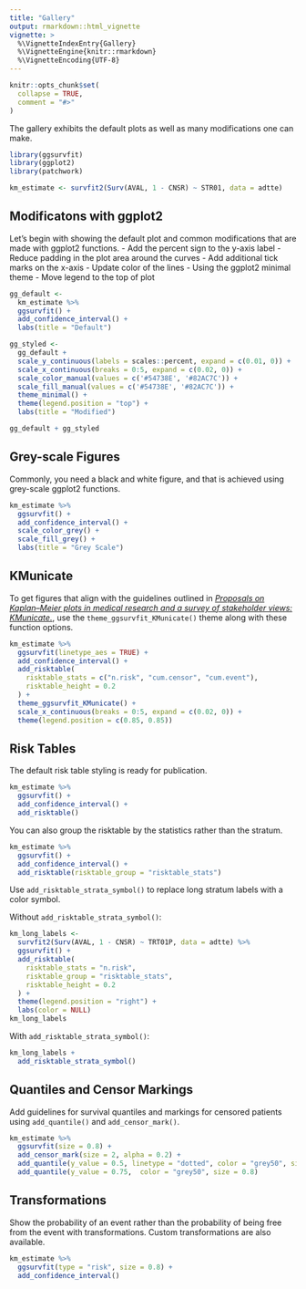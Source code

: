 ```yaml
---
title: "Gallery"
output: rmarkdown::html_vignette
vignette: >
  %\VignetteIndexEntry{Gallery}
  %\VignetteEngine{knitr::rmarkdown}
  %\VignetteEncoding{UTF-8}
---
```


```r
knitr::opts_chunk$set(
  collapse = TRUE,
  comment = "#>"
)
```

The gallery exhibits the default plots as well as many modifications one can make.

```r
library(ggsurvfit)
library(ggplot2)
library(patchwork)

km_estimate <- survfit2(Surv(AVAL, 1 - CNSR) ~ STR01, data = adtte)
```

## Modificatons with ggplot2

Let's begin with showing the default plot and common modifications that are made with ggplot2 functions.
- Add the percent sign to the y-axis label
- Reduce padding in the plot area around the curves
- Add additional tick marks on the x-axis
- Update color of the lines
- Using the ggplot2 minimal theme
- Move legend to the top of plot

```r
gg_default <-
  km_estimate %>%
  ggsurvfit() +
  add_confidence_interval() +
  labs(title = "Default")

gg_styled <-
  gg_default +
  scale_y_continuous(labels = scales::percent, expand = c(0.01, 0)) +
  scale_x_continuous(breaks = 0:5, expand = c(0.02, 0)) +
  scale_color_manual(values = c('#54738E', '#82AC7C')) +
  scale_fill_manual(values = c('#54738E', '#82AC7C')) +
  theme_minimal() +
  theme(legend.position = "top") +
  labs(title = "Modified")

gg_default + gg_styled
```

## Grey-scale Figures

Commonly, you need a black and white figure, and that is achieved using grey-scale ggplot2 functions.

```r
km_estimate %>%
  ggsurvfit() +
  add_confidence_interval() +
  scale_color_grey() +
  scale_fill_grey() +
  labs(title = "Grey Scale")
```

## KMunicate

To get figures that align with the guidelines outlined in [*Proposals on Kaplan–Meier plots in medical research and a survey of stakeholder views: KMunicate.*](http://dx.doi.org/10.1136/bmjopen-2019-030215), use the `theme_ggsurvfit_KMunicate()` theme along with these function options.

```r
km_estimate %>%
  ggsurvfit(linetype_aes = TRUE) +
  add_confidence_interval() +
  add_risktable(
    risktable_stats = c("n.risk", "cum.censor", "cum.event"),
    risktable_height = 0.2
  ) +
  theme_ggsurvfit_KMunicate() +
  scale_x_continuous(breaks = 0:5, expand = c(0.02, 0)) +
  theme(legend.position = c(0.85, 0.85))
```

## Risk Tables

The default risk table styling is ready for publication.

```r
km_estimate %>%
  ggsurvfit() +
  add_confidence_interval() +
  add_risktable()
```

You can also group the risktable by the statistics rather than the stratum.

```r
km_estimate %>%
  ggsurvfit() +
  add_confidence_interval() +
  add_risktable(risktable_group = "risktable_stats")
```

Use `add_risktable_strata_symbol()` to replace long stratum labels with a color symbol.

Without `add_risktable_strata_symbol()`:

```r
km_long_labels <- 
  survfit2(Surv(AVAL, 1 - CNSR) ~ TRT01P, data = adtte) %>%
  ggsurvfit() +
  add_risktable(
    risktable_stats = "n.risk", 
    risktable_group = "risktable_stats",
    risktable_height = 0.2
  ) +
  theme(legend.position = "right") +
  labs(color = NULL)
km_long_labels
```

With `add_risktable_strata_symbol()`:

```r
km_long_labels +
  add_risktable_strata_symbol()
```

## Quantiles and Censor Markings

Add guidelines for survival quantiles and markings for censored patients using `add_quantile()` and `add_censor_mark()`.

```r
km_estimate %>%
  ggsurvfit(size = 0.8) +
  add_censor_mark(size = 2, alpha = 0.2) +
  add_quantile(y_value = 0.5, linetype = "dotted", color = "grey50", size = 0.8) +
  add_quantile(y_value = 0.75,  color = "grey50", size = 0.8) 
```

## Transformations

Show the probability of an event rather than the probability of being free from the event with transformations.
Custom transformations are also available.

```r
km_estimate %>%
  ggsurvfit(type = "risk", size = 0.8) +
  add_confidence_interval()
```
